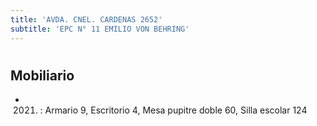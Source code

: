 ```yaml
---
title: 'AVDA. CNEL. CARDENAS 2652'
subtitle: 'EPC N° 11 EMILIO VON BEHRING'
---
```


#


## Mobiliario

*  (2021) : Armario 9, Escritorio 4, Mesa pupitre doble 60, Silla escolar 124 



